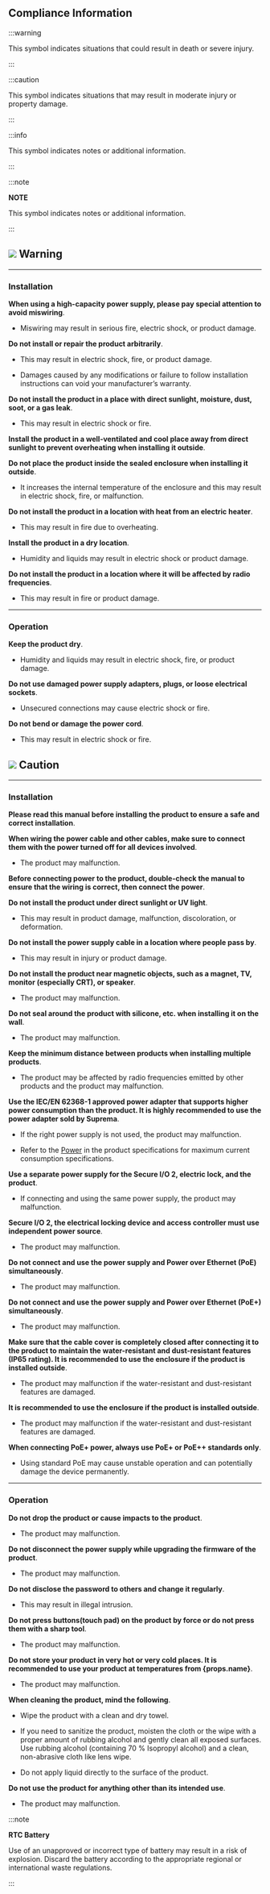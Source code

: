 ## Compliance Information

:::warning

This symbol indicates situations that could result in death or severe injury.

:::

:::caution

This symbol indicates situations that may result in moderate injury or property damage.

:::

:::info

This symbol indicates notes or additional information.

:::

:::note

**NOTE**

This symbol indicates notes or additional information.

:::

<div className='page-break' />

## <Image src='/img/common/ico-caution.svg' ico alone /> Warning

---

### Installation

**When using a high-capacity power supply, please pay special attention to avoid miswiring**.

* Miswiring may result in serious fire, electric shock, or product damage.

**Do not install or repair the product arbitrarily**.

* This may result in electric shock, fire, or product damage.

* Damages caused by any modifications or failure to follow installation instructions can void your manufacturer’s warranty.

**Do not install the product in a place with direct sunlight, moisture, dust, soot, or a gas leak**.

* This may result in electric shock or fire.

**Install the product in a well-ventilated and cool place away from direct sunlight to prevent overheating when installing it outside**.

**Do not place the product inside the sealed enclosure when installing it outside**.

* It increases the internal temperature of the enclosure and this may result in electric shock, fire, or malfunction.

**Do not install the product in a location with heat from an electric heater**.

* This may result in fire due to overheating.

**Install the product in a dry location**.

* Humidity and liquids may result in electric shock or product damage.

**Do not install the product in a location where it will be affected by radio frequencies**.

* This may result in fire or product damage.

---

### Operation

**Keep the product dry**.

* Humidity and liquids may result in electric shock, fire, or product damage.

**Do not use damaged power supply adapters, plugs, or loose electrical sockets**.

* Unsecured connections may cause electric shock or fire.

**Do not bend or damage the power cord**.

* This may result in electric shock or fire.

<div className='page-break' />

## <Image src='/img/common/ico-warning.svg' ico alone /> Caution

---

### Installation

**Please read this manual before installing the product to ensure a safe and correct installation**.

**When wiring the power cable and other cables, make sure to connect them with the power turned off for all devices involved**.

* The product may malfunction.

**Before connecting power to the product, double-check the manual to ensure that the wiring is correct, then connect the power**.

**Do not install the product under direct sunlight or UV light**.

* This may result in product damage, malfunction, discoloration, or deformation.

**Do not install the power supply cable in a location where people pass by**.

* This may result in injury or product damage.

**Do not install the product near magnetic objects, such as a magnet, TV, monitor (especially CRT), or speaker**.

* The product may malfunction.

<Include product='bioentry_w2,bioentry_w3,biolite_n2,xpass_2,xpass_d2'>

**Do not seal around the product with silicone, etc. when installing it on the wall**.

* The product may malfunction.

</Include>

**Keep the minimum distance between products when installing multiple products**.

* The product may be affected by radio frequencies emitted by other products and the product may malfunction.

**Use the IEC/EN 62368-1 approved power adapter that supports higher power consumption than the product. It is highly recommended to use the power adapter sold by Suprema**.

* If the right power supply is not used, the product may malfunction.

* Refer to the [Power](product-specifications#specs.power) in the product specifications for maximum current consumption specifications.

**Use a separate power supply for the Secure I/O 2, electric lock, and the product**.

* If connecting and using the same power supply, the product may malfunction.

<Include product='securemodule'>

**Secure I/O 2, the electrical locking device and access controller must use independent power source**.

* The product may malfunction.

</Include>

<Include product='biostation_2a,bioentry_w3,xstation_2'>

**Do not connect and use the power supply and Power over Ethernet (PoE) simultaneously**.

* The product may malfunction.

</Include>

<Include product='biostation_3,corestation_20'>

**Do not connect and use the power supply and Power over Ethernet (PoE+) simultaneously**.

* The product may malfunction.

</Include>

<Xclude product='xpass_2,xpass_d2,biostation_2a,bioentry_w3'>

**Make sure that the cable cover is completely closed after connecting it to the product to maintain the water-resistant and dust-resistant features (IP65 rating). It is recommended to use the enclosure if the product is installed outside**.

* The product may malfunction if the water-resistant and dust-resistant features are damaged.

</Xclude>

<Include product='xpass_2,xpass_d2,biostation_2a'>

**It is recommended to use the enclosure if the product is installed outside**.

* The product may malfunction if the water-resistant and dust-resistant features are damaged.

</Include>

<Include product='biostation_3,corestation_20'>

**When connecting PoE+ power, always use PoE+ or PoE++ standards only**.

* Using standard PoE may cause unstable operation and can potentially damage the device permanently.

</Include>

---

### Operation

**Do not drop the product or cause impacts to the product**.

* The product may malfunction.

**Do not disconnect the power supply while upgrading the firmware of the product**.

* The product may malfunction.

**Do not disclose the password to others and change it regularly**.

* This may result in illegal intrusion.

**Do not press buttons(touch pad) on the product by force or do not press them with a sharp tool**.

* The product may malfunction.

**Do not store your product in very hot or very cold places. It is recommended to use your product at temperatures from {props.name}**.

* The product may malfunction.

**When cleaning the product, mind the following**.

* Wipe the product with a clean and dry towel.

* If you need to sanitize the product, moisten the cloth or the wipe with a proper amount of rubbing alcohol and gently clean all exposed surfaces. Use rubbing alcohol (containing 70 % Isopropyl alcohol) and a clean, non-abrasive cloth like lens wipe.

* Do not apply liquid directly to the surface of the product.

**Do not use the product for anything other than its intended use**.

* The product may malfunction.

:::note

**RTC Battery**

Use of an unapproved or incorrect type of battery may result in a risk of explosion. Discard the battery according to the appropriate regional or international waste regulations.

:::